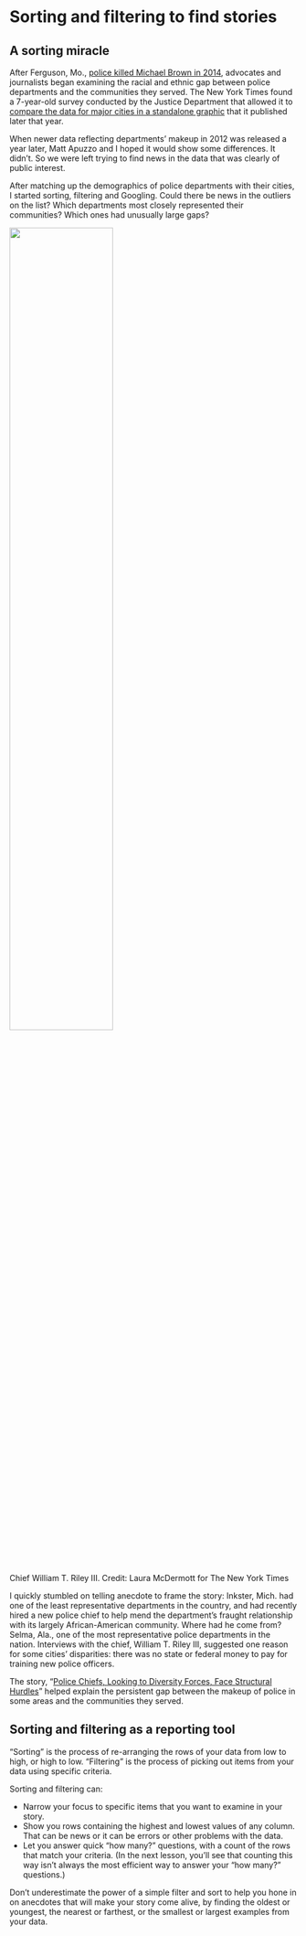 # Sorting and filtering to find stories {#start-filter-sort}

## A sorting miracle

After Ferguson, Mo., [police killed Michael Brown in 2014](https://en.wikipedia.org/wiki/Shooting_of_Michael_Brown), advocates and journalists began examining the racial and ethnic gap between police departments and the communities they served. The New York Times found a 7-year-old survey conducted by the Justice Department that allowed it to [compare the data for major cities in a standalone graphic](https://www.nytimes.com/interactive/2014/09/03/us/the-race-gap-in-americas-police-departments.html) that it published later that year.

When newer data reflecting departments' makeup in 2012 was released a year later, Matt Apuzzo and I hoped it would show some differences. It didn't. So we were left trying to find news in the data that was clearly of public interest.

After matching up the demographics of police departments with their cities, I started sorting, filtering and Googling. Could there be news in the outliers on the list? Which departments most closely represented their communities? Which ones had unusually large gaps?

::: {.float-md-end} 

![](assets/images/xl-filter-sort-riley.png){.img-fluid width="60%"} 

[Chief William T. Riley III. Credit: Laura McDermott for The New York Times]{.quarto-float-caption}
::: 


I quickly stumbled on telling anecdote to frame the story: Inkster, Mich. had one of the least representative departments in the country, and had recently hired a new police chief to help mend the department's fraught relationship with its largely African-American community. Where had he come from? Selma, Ala., one of the most representative police departments in the nation. Interviews with the chief, William T. Riley III, suggested one reason for some cities' disparities: there was no state or federal money to pay for training new police officers.

The story, "[Police Chiefs, Looking to Diversity Forces, Face Structural Hurdles](https://www.nytimes.com/2015/11/08/us/politics/police-chiefs-looking-to-diversify-forces-face-structural-hurdles.html?unlocked_article_code=AAAAAAAAAAAAAAAACEIPuonUktbcrohlSVUbCybIRp8_qRmHmfnE2_skgXv_JyXQQjZDwuoORoyH_ETMY6Ume9x20zWFScVaMbE-AfJ11ORSJAljQgKl54CYgokOPzgvoIb2Xn4s05bARvY47TruJCGfGdtI-Yee7ViAISTiRrqMkjB6dlMyv8ZiJ137i3wM2qjERbNq3tUt2eMqD816WWxRNymOv_HoDhl_a86ULU2JsnlAUO5aXD7Zn9-Y-uhAJF0UUQSaOSs5tWUs69pcOMcUP7L_KHMieMn8g7YRAw94PdvjRs1xF8WPyeIc4fOaogeMycG22_w1CKxf2brHuW-7P10kI6iEmzxp800cWiwLurLqbSiQJw&smid=url-share)" helped explain the persistent gap between the makeup of police in some areas and the communities they served.

## Sorting and filtering as a reporting tool

"Sorting" is the process of re-arranging the rows of your data from low to high, or high to low. "Filtering" is the process of picking out items from your data using specific criteria. 

Sorting and filtering can:

* Narrow your focus to specific items that you want to examine in your story. 
* Show you rows containing the highest and lowest values of any column. That can be news or it can be errors or other problems with the data.
* Let you answer quick "how many?" questions, with a count of the rows that match your criteria. (In the next lesson, you'll see that counting this way isn't always the most efficient way to answer your "how many?" questions.) 

Don't underestimate the power of a simple filter and sort to help you hone in on anecdotes that will make your story come alive, by finding the oldest or youngest, the nearest or farthest, or the smallest or largest examples from your data.


